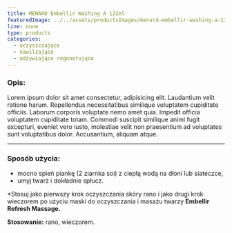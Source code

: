 ```yaml
---
title: MENARD Embellir Washing A 122ml
featuredImage: ../../assets/productsImages/menard-embellir-washing-a-122ml.png
line: none
type: products
categories:
  - oczyszczające
  - nawilżające
  - odżywiająco regenerujące
---
```


<h3>Opis:</h3>

Lorem ipsum dolor sit amet consectetur, adipisicing elit. Laudantium velit ratione harum. Repellendus necessitatibus similique voluptatem cupiditate officiis. Laborum corporis voluptate nemo amet quia. Impedit officia voluptatem cupiditate totam. Commodi suscipit similique animi fugit excepturi, eveniet vero iusto, molestiae velit non praesentium ad voluptates sunt voluptatibus dolor. Accusantium, aliquam atque.

---

### Sposób użycia:

- mocno spień piankę (2 ziarnka soi) z ciepłą wodą na dłoni lub siateczce,
- umyj twarz i dokładnie spłucz.

\*Stosuj jako pierwszy krok oczyszczania skóry rano i jako drugi krok wieczorem po użyciu maski do oczyszczania i masażu twarzy **Embellir Refresh Massage.**

**Stosowanie:** rano, wieczorem.
